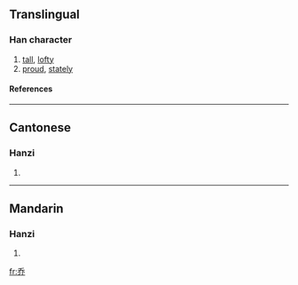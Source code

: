 {{see|喬}}<!-- may be replaced by zh-forms -->

==Translingual==
===Han character===
{{Han char|rad=丿|as=05|sn=6|four=|canj=竹大中中 (HKLL)}}
# [[tall]], [[lofty]]
# [[proud]], [[stately]]
====References====
{{Han ref|kx=0083.011|hdz=10038.010|uh=4E54|ud=20052}}
----
==Cantonese==
===Hanzi===
{{yue-hanzi|jyut=|y=kiu4}}
# {{defn|Cantonese}}
----
==Mandarin==
===Hanzi===
{{cmn-hanzi|tra=喬|pin=[[qiáo]] (qiao2)|wg=ch'iao<sup>2</sup>}}
# {{defn|Mandarin}}




[[fr:乔]]